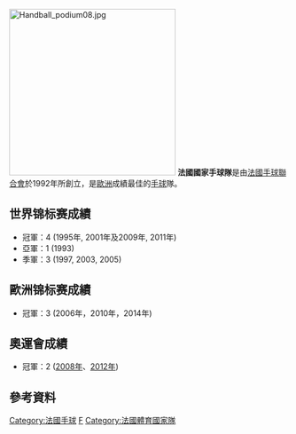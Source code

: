{{Infobox National handball team 
| Country            = FRA
| Name               = 法國國家手球隊
| Badge              = France national handball team logo.png
| Nickname           = Bronzés, Barjots, Costauds, <br/>Euros, Experts 
| Association        = [[法國手球聯合會|法國手球聯合會]]
| Coach              = {{flagicon|FRA}} [[Claude_Onesta|Claude Onesta]]
| Most caps          = [[Jackson_Richardson|Jackson Richardson]]: 417
| Most goals         = [[热罗姆·费尔南德斯|热罗姆·费尔南德斯]]: 1254
| Ranking            = 8<ref>{{cite web|title=Ranking Table|url=http://ihf.info/TheGame/RankingTable/tabid/98/Default.aspx|publisher=ihf.info|access-date=2012-05-29|archive-date=2019-06-22|archive-url=https://web.archive.org/web/20190622092058/http://www.ihf.info/TheGame/RankingTable/tabid/98/Default.aspx|dead-url=no}}{{en}}</ref> 
| Points             = 577
| pattern_la1                               = _ffhb14h
| pattern_b1                                =_ffhb14h
| pattern_ra1                               = _ffhb14h
| pattern_sh1                               = _ffhb14h
| leftarm1                                  = 191A4F
| body1                                     = 191A4F
| rightarm1                                 = 191A4F
| shorts1                                   = 191A4F
| socks1                                   = ffffff
| pattern_la2                               = _ffhb14a
| pattern_b2                                = _ffhb14a
| pattern_ra2                               = _ffhb14a
| pattern_sh2                               = _ffhb14a
| leftarm2                                  = 808080
| body2                                     = 808080
| rightarm2                                 = 808080
| shorts2                                   = FFFFFF
| socks2      
| Summer Olympics apps  = 5
| Summer Olympics first = 1992
| Summer Olympics best  = '''金牌''' ([[2008年夏季奥林匹克运动会男子手球比赛|2008]])
| World cup apps        = 18
| World cup first       = 1954
| World cup best        = '''冠軍''' ([[1995年世界男子手球錦標賽|1995]], [[2001年世界男子手球錦標賽|2001]], [[2009年世界男子手球錦標賽|2009]] & [[2011年世界男子手球錦標賽|2011]])
| Regional name         = [[歐洲男子手球錦標賽|歐洲手球錦標賽]]
| Regional cup apps     = 9
| Regional cup first    = [[1994年歐洲男子手球錦標賽|1994]]
| Regional cup best     = '''冠軍''' ([[2006年歐洲男子手球錦標賽|2006]], [[2010年歐洲男子手球錦標賽|2010]])
| updated               = 2012年5月29日
|}}
[[File:Handball_podium08.jpg|300px]]
'''法國國家手球隊'''是由[[法國手球聯合會|法國手球聯合會]]於1992年所創立，是[[歐洲|歐洲]]成績最佳的[[手球|手球]]隊。

== 世界锦标赛成績 ==
*冠軍：4 (1995年, 2001年及2009年, 2011年) 
*亞軍：1 (1993)
*季軍：3 (1997, 2003, 2005)

== 歐洲锦标赛成績 ==
*冠軍：3 (2006年，2010年，2014年)

== 奧運會成績 ==
*冠軍：2 ([[2008年夏季奥林匹克运动会手球比赛|2008年]]、[[2012年夏季奥林匹克运动会手球比赛|2012年]])

== 參考資料 ==
{{Reflist}}
{{法國體育國家隊}}
[[Category:法國手球|Category:法國手球]]
[[Category:國家手球隊|F]]
[[Category:法國體育國家隊|Category:法國體育國家隊]]